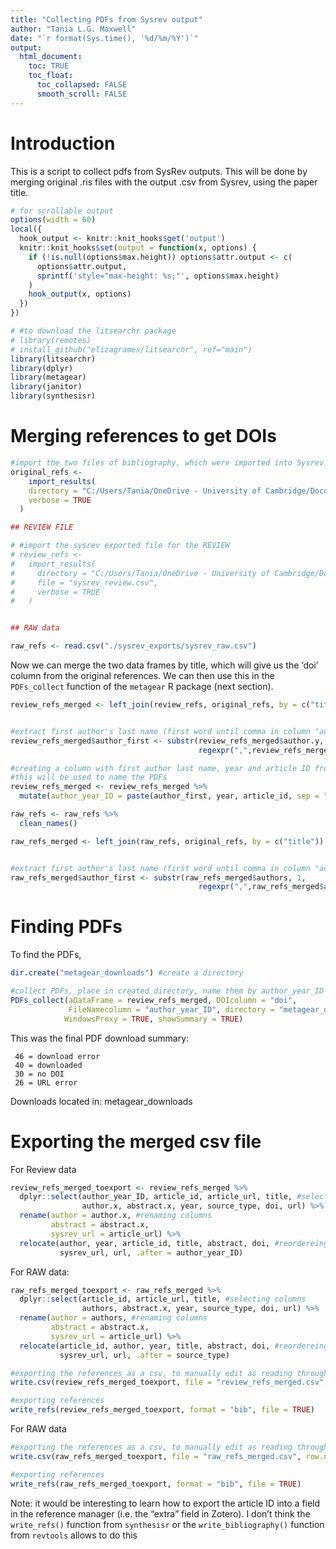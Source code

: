 ```yaml
---
title: "Collecting PDFs from Sysrev output"
author: "Tania L.G. Maxwell"
date: "`r format(Sys.time(), '%d/%m/%Y')`"
output: 
  html_document: 
    toc: TRUE
    toc_float: 
      toc_collapsed: FALSE
      smooth_scroll: FALSE
---
```

# Introduction

This is a script to collect pdfs from SysRev outputs. This will be done by merging original .ris files with the output .csv from Sysrev, using the paper title. 

```r
# for scrollable output
options(width = 60)
local({
  hook_output <- knitr::knit_hooks$get('output')
  knitr::knit_hooks$set(output = function(x, options) {
    if (!is.null(options$max.height)) options$attr.output <- c(
      options$attr.output,
      sprintf('style="max-height: %s;"', options$max.height)
    )
    hook_output(x, options)
  })
})
```


```r
# #to download the litsearchr package
# library(remotes)
# install_github("elizagrames/litsearchr", ref="main")
library(litsearchr)
library(dplyr)
library(metagear)
library(janitor)
library(synthesisr)
```
# Merging references to get DOIs

```r

#import the two files of bibliography, which were imported into Sysrev
original_refs <- 
    import_results(
    directory = "C:/Users/Tania/OneDrive - University of Cambridge/Documents/07_Cam_postdoc/SaltmarshC/reports/01_litsearchr/exported_to_sysrev", #absolute path
    verbose = TRUE
  )

## REVIEW FILE

# #import the sysrev exported file for the REVIEW
# review_refs <- 
#   import_results(
#     directory = "C:/Users/Tania/OneDrive - University of Cambridge/Documents/07_Cam_postdoc/SaltmarshC/reports/02_sysrev/sysrev_exports/", #absolute path
#     file = "sysrev_review.csv",
#     verbose = TRUE
#   )


## RAW data

raw_refs <- read.csv("./sysrev_exports/sysrev_raw.csv")
```


Now we can merge the two data frames by title, which will give us the 'doi' column from the original references. We can then use this in the `PDFs_collect` function of the `metagear` R package (next section). 

```r
review_refs_merged <- left_join(review_refs, original_refs, by = c("title"))


#extract first author's last name (first word until comma in column "author.y")
review_refs_merged$author_first <- substr(review_refs_merged$author.y, 1, 
                                          regexpr(",",review_refs_merged$author.y)-1 ) 

#creating a column with first author last name, year and article ID from sysrev
#this will be used to name the PDFs
review_refs_merged <- review_refs_merged %>% 
  mutate(author_year_ID = paste(author_first, year, article_id, sep = "_"))

```


```r

raw_refs <- raw_refs %>% 
  clean_names()

raw_refs_merged <- left_join(raw_refs, original_refs, by = c("title"))


#extract first author's last name (first word until comma in column "authors")
raw_refs_merged$author_first <- substr(raw_refs_merged$authors, 1, 
                                          regexpr(",",raw_refs_merged$authors)-1 ) 
```


# Finding PDFs

To find the PDFs, 

```r
dir.create("metagear_downloads") #create a directory

#collect PDFs, place in created directory, name them by author_year_ID
PDFs_collect(aDataFrame = review_refs_merged, DOIcolumn = "doi",
             FileNamecolumn = "author_year_ID", directory = "metagear_downloads",
			WindowsProxy = TRUE, showSummary = TRUE) 
```

This was the final PDF download summary:

	 46 = download error
	 40 = downloaded
	 30 = no DOI
	 26 = URL error

Downloads located in: metagear_downloads

# Exporting the merged csv file


For Review data
```r
review_refs_merged_toexport <- review_refs_merged %>% 
  dplyr::select(author_year_ID, article_id, article_url, title, #selecting columns
                author.x, abstract.x, year, source_type, doi, url) %>% 
  rename(author = author.x, #renaming columns
         abstract = abstract.x,
         sysrev_url = article_url) %>% 
  relocate(author, year, article_id, title, abstract, doi, #reordereing columns
           sysrev_url, url, .after = author_year_ID) 

```

For RAW data: 
```r
raw_refs_merged_toexport <- raw_refs_merged %>% 
  dplyr::select(article_id, article_url, title, #selecting columns
                authors, abstract.x, year, source_type, doi, url) %>% 
  rename(author = authors, #renaming columns
         abstract = abstract.x,
         sysrev_url = article_url) %>% 
  relocate(article_id, author, year, title, abstract, doi, #reordereing columns
           sysrev_url, url, .after = source_type) 

```




```r

#exporting the references as a csv, to manually edit as reading through full text
write.csv(review_refs_merged_toexport, file = "review_refs_merged.csv", row.names = F)

#exporting references 
write_refs(review_refs_merged_toexport, format = "bib", file = TRUE)
```

For RAW data
```r

#exporting the references as a csv, to manually edit as reading through full text
write.csv(raw_refs_merged_toexport, file = "raw_refs_merged.csv", row.names = F)

#exporting references 
write_refs(raw_refs_merged_toexport, format = "bib", file = TRUE)
```


Note: it would be interesting to learn how to export the article ID into a field in the reference manager (i.e. the "extra" field in Zotero). I don't think the `write_refs()` function from `synthesisr` or the `write_bibliography()` function from `revtools` allows to do this 
